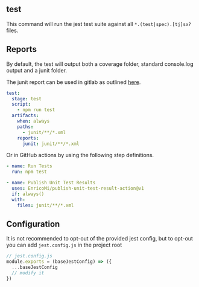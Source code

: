 
<Meta title="scripts/commands/test" />

## test

This command will run the jest test suite against all `*.(test|spec).[tj]sx?` files.

## Reports

By default, the test will output both a coverage folder, standard console.log output and a junit folder.

The junit report can be used in gitlab as outlined [here](https://docs.gitlab.com/ee/ci/unit_test_reports.html#how-to-set-it-up).

```yaml
test:
  stage: test
  script:
    - npm run test
  artifacts:
    when: always
    paths:
      - junit/**/*.xml
    reports:
      junit: junit/**/*.xml
```

Or in GitHub actions by using the following step definitions.

```yaml
- name: Run Tests
  run: npm test

- name: Publish Unit Test Results
  uses: EnricoMi/publish-unit-test-result-action@v1
  if: always()
  with:
    files: junit/**/*.xml
```

## Configuration

It is not recommended to opt-out of the provided jest config, but to opt-out you can add `jest.config.js` in the project root
```js
// jest.config.js
module.exports = (baseJestConfig) => ({
  ...baseJestConfig
  // modify it
})
```
